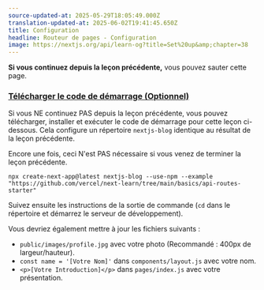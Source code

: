 ```yaml
---
source-updated-at: 2025-05-29T18:05:49.000Z
translation-updated-at: 2025-06-02T19:41:45.650Z
title: Configuration
headline: Routeur de pages - Configuration
image: https://nextjs.org/api/learn-og?title=Set%20up&amp;chapter=38
---
```


**Si vous continuez depuis la leçon précédente,** vous pouvez sauter cette page.

### [Télécharger le code de démarrage (Optionnel)](#download-starter-code-optional)

Si vous NE continuez PAS depuis la leçon précédente, vous pouvez télécharger, installer et exécuter le code de démarrage pour cette leçon ci-dessous. Cela configure un répertoire `nextjs-blog` identique au résultat de la leçon précédente.

Encore une fois, ceci N'est PAS nécessaire si vous venez de terminer la leçon précédente.

```
npx create-next-app@latest nextjs-blog --use-npm --example "https://github.com/vercel/next-learn/tree/main/basics/api-routes-starter"
```

Suivez ensuite les instructions de la sortie de commande (`cd` dans le répertoire et démarrez le serveur de développement).

Vous devriez également mettre à jour les fichiers suivants :

*   `public/images/profile.jpg` avec votre photo (Recommandé : 400px de largeur/hauteur).
*   `const name = '[Votre Nom]'` dans `components/layout.js` avec votre nom.
*   `<p>[Votre Introduction]</p>` dans `pages/index.js` avec votre présentation.